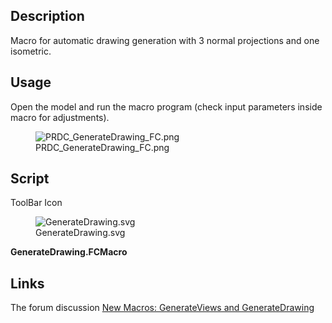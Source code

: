<languages/>

{{Macro
|Name=GenerateDrawing
|Description=Macro for automatic drawing generation with 3 normal projections and one isometric.
|Author=PR-DC
|Download=[https://wiki.freecad.org/images/7/74/GenerateDrawing.svg ToolBar Icon]
|Date=2022-01-08
|Version=1.0.0
|FCVersion=0.18.4 and above
|SeeAlso=[https://github.com/PR-DC/PRDC_GenerateDrawing_FC GitHub repository]
}}

==Description==

Macro for automatic drawing generation with 3 normal projections and one isometric.

==Usage==

Open the model and run the macro program (check input parameters inside macro for adjustments).

[[File:PRDC_GenerateDrawing_FC.png]]

==Script== 

ToolBar Icon

[[File:GenerateDrawing.svg]]

'''GenerateDrawing.FCMacro'''

{{MacroCode|code=
# Macro for automatic drawing generation 
# with 3 normal projections and one isometric.
# Author: Milos Petrasinovic <mpetrasinovic@pr-dc.com>
# PR-DC, Republic of Serbia
# info@pr-dc.com
# 
# --------------------
#
# Copyright (C) 2022 PRDC <info@pr-dc.com>
# 
# This program is free software: you can redistribute it and/or modify
# it under the terms of the GNU Lesser General Public License as 
# published by the Free Software Foundation, either version 3 of the 
# License, or (at your option) any later version.
#  
# This program is distributed in the hope that it will be useful,
# but WITHOUT ANY WARRANTY; without even the implied warranty of
# MERCHANTABILITY or FITNESS FOR A PARTICULAR PURPOSE.  See the
# GNU Lesser General Public License for more details.
#  
# You should have received a copy of the GNU Lesser General Public License
# along with this program.  If not, see <https://www.gnu.org/licenses/>.
#
# ----- PARAMS -----
paper = [420, 297] # A3 paper size
border = [10, 10, 400, 277] # border position ans size
table = [190, 74] # table size
dx = 10 # space between views along x axis
dy = 10 # space between views along y axis
author = "Miloš Petrašinović" # author name
drawn_date = "07.01.2022." # drawing drawn date
template_file = "test\\PRDC_template_A3.svg" # drawing template
# --------------------

__Name__ = 'GenerateDrawing'
__Comment__ = 'Macro for automatic drawing generation.'
__Author__ = 'Milos Petrasinovic <mpetrasinovic@pr-dc.com>'
__Version__ = '1.0.0'
__Date__ = '2022-01-07'
__License__ = 'GPL-3.0-or-later'
__Web__ = 'https://github.com/PR-DC/PRDC_GenerateDrawing_FC'
__Wiki__ = 'https://wiki.freecadweb.org/Macro_GenerateDrawing'
__Icon__ = 'https://wiki.freecad.org/images/7/74/GenerateDrawing.svg'
__Help__ = 'Open model and run the macro program!'
__Status__ = 'stable'
__Requires__ = 'Freecad >= 0.18'
__Communication__ = 'https://github.com/PR-DC/PRDC_GenerateDrawing_FC/issues/'
__Files__ = 'GenerateDrawing.svg'

import FreeCAD as App
import FreeCADGui as Gui
from PySide import QtGui
import Draft
import math
import os

if not os.path.isabs(template_file):
    template_file = os.path.dirname(__file__) + '\\' + template_file
print(template_file)

doc = App.activeDocument()
doc_gui = Gui.activeDocument()
Gui.activateWorkbench("TechDrawWorkbench")
shapes = []

def GetShapes(objs, shapes):
    for obj in objs:
        if obj.TypeId == 'App::DocumentObjectGroup':
            GetShapes(obj.OutList, shapes)
        elif hasattr(obj, "Shape") and doc_gui.getObject(obj.Name).Visibility:
            shapes.append(obj)
    return shapes
    
if doc is not None:
    shapes = GetShapes(doc.RootObjects, shapes)
    if len(shapes):
        if len(shapes) == 1:
            model = shapes[0]
        else:
            model = doc.addObject("Part::Compound", "DrawingModel")
            model.Links = shapes
            doc.recompute()
        
        # Obtain model bounding box
        BB = model.Shape.BoundBox
        X = BB.XMax-BB.XMin
        Y = BB.YMax-BB.YMin
        Z = BB.ZMax-BB.ZMin
        
        Isometric = Draft.makeShape2DView(model, App.Vector(0.57735, 0.57735, 0.57735))
        doc.recompute()
        IBB = Isometric.Shape.BoundBox
        if App.Version()[1] < "19":
            Xrot = IBB.XMin+(IBB.XMax-IBB.XMin)/2
            Yrot = IBB.YMin+(IBB.YMax-IBB.YMin)/2
            Draft.rotate(Isometric, -120, center=App.Vector(Xrot, Yrot, 0), axis=App.Vector(0, 0, 1), copy=False)
            doc.recompute()
            IBB = Isometric.Shape.BoundBox
        IsometricBB = [IBB.XMax-IBB.XMin, IBB.YMax-IBB.YMin]
        
        doc.removeObject(Isometric.Name)
        if len(shapes) > 1:
            doc.removeObject(model.Name)
            for obj in shapes:
                doc_gui.getObject(obj.Name).Visibility = True
                
        # Page scale
        p1 = border[2]/(X+dx+Z)
        p2 = border[3]/(Y+dy+Z)
        
        if p1 < 1 or p2 < 1:
            # Decrease
            if p1 > p2:
                s = math.ceil(1/p2)
            else:
                s = math.ceil(1/p1)
            s = 1/s
            scale_str = "1:"+str(s)
        else:
            # Increase
            if p1 > p2:
                s = math.floor(p2)
            else:
                s = math.floor(p1)
            scale_str = str(s)+":1"
        
        # Add page with template
        page = doc.addObject('TechDraw::DrawPage', 'Page')
        template = doc.addObject('TechDraw::DrawSVGTemplate', 'Template')
        template.Template = template_file
        page.Template = template
        page.Scale = s
        
        # Add project group views
        views = doc.addObject('TechDraw::DrawProjGroup', 'ProjGroup')
        views.AutoDistribute = False
        page.addView(views)
        views.Source = shapes
        doc.recompute()
        Top = views.addProjection('Front')
        Top.Label = "Top"
        views.Anchor.Direction = App.Vector(0, 0, 1)
        if App.Version()[1] >= "19":
            views.Anchor.XDirection = App.Vector(1, 0, 0)
        views.Anchor.RotationVector = App.Vector(1, 0, 0)
        views.Anchor.recompute()
        views.ProjectionType = 'First Angle'
        Front = views.addProjection('Top')
        Front.Label = "Front"
        Left = views.addProjection('Left')
        Left.Label = "Left"
        
        # Isometric view
        Isometric = doc.addObject('TechDraw::DrawViewPart', 'Isometric')
        page.addView(Isometric)
        Isometric.Source = shapes
        Isometric.ScaleType = "Custom"
        Isometric.Scale = s/2
        Isometric.Label = "Isometric"
        Isometric.Direction = App.Vector(0.57735, 0.57735, 0.57735)
        if App.Version()[1] >= "19":
            Isometric.XDirection = App.Vector(0.57735, 0.57735, 0.57735)
        else: 
            Isometric.Rotation = -120.00
        Isometric.recompute()
           
        # Views position
        px0 = border[0]+dx
        py0 = paper[1]-dy-border[1]
        
        views.X = px0+s*X/2
        views.Y = py0-s*Y/2
        Front.Y = -(s*Y/2+dy+s*Z/2)
        Left.X = s*X/2+dx+s*Z/2
        Isometric.X = paper[0]-border[0]-dx-s/2*IsometricBB[0]/2
        Isometric.Y = border[1]+table[1]+dy+s/2*IsometricBB[1]/2
        
        # Change drawing text fields
        template.setEditFieldContent("AUTHOR_NAME", author)
        template.setEditFieldContent("AUTHOR_DATE", drawn_date)
        template.setEditFieldContent("DRAWING_SCALE", scale_str)
        template.setEditFieldContent("PROJECT_NAME", "PROJECT NAME")
        template.setEditFieldContent("DRAWING_TITLE", "DRAWING TITLE")
        template.setEditFieldContent("PCS_NUMBER", "X pcs")
        template.setEditFieldContent("MATERIAL_NAME", "x")
        template.setEditFieldContent("FINISH_TYPE", "As Produced")
        template.setEditFieldContent("TOLERANCE_VALUE", "xxx")
        template.setEditFieldContent("SUPERVISOR_NAME", "Supervisor")
        template.setEditFieldContent("SUPERVISOR_DATE", "xxx")
        template.setEditFieldContent("DESIGNER_NAME", "Designer")
        template.setEditFieldContent("DESIGNER_DATE", "xxx")
        template.setEditFieldContent("PAGE_SIZE", "A3")
        template.setEditFieldContent("REV_NUMBER", "X")
        template.setEditFieldContent("PART_WEIGHT", "XXX")
        template.setEditFieldContent("SHEET_NUMBER", "1/1")
        
        doc.recompute()        
        doc_gui.getObject(page.Name).show()
        Gui.updateGui()
    else:
        msgBox = QtGui.QMessageBox()
        msgBox.setWindowTitle("Error")
        msgBox.setText("No shapes for drawing!")
        msgBox.exec_()
        App.Console.PrintError("\nError: No shapes for drawing!\n")
else:
    msgBox = QtGui.QMessageBox()
    msgBox.setWindowTitle("Error")
    msgBox.setText("No active document!")
    msgBox.exec_()
    App.Console.PrintError("\nError: No active document!\n")
}}

==Links==

The forum discussion [https://forum.freecadweb.org/viewtopic.php?f=22&t=65135 New Macros: GenerateViews and GenerateDrawing]